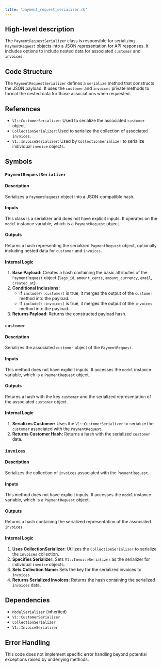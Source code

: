 ```yaml
---
title: "payment_request_serializer.rb"
---
```


## High-level description
The `PaymentRequestSerializer` class is responsible for serializing `PaymentRequest` objects into a JSON representation for API responses. It includes options to include nested data for associated `customer` and `invoices`.

## Code Structure
The `PaymentRequestSerializer` defines a `serialize` method that constructs the JSON payload. It uses the `customer` and `invoices` private methods to format the nested data for those associations when requested.

## References
- `V1::CustomerSerializer`: Used to serialize the associated `customer` object.
- `CollectionSerializer`: Used to serialize the collection of associated `invoices`.
- `V1::InvoiceSerializer`: Used by `CollectionSerializer` to serialize individual `invoice` objects.

## Symbols

### `PaymentRequestSerializer`
#### Description
Serializes a `PaymentRequest` object into a JSON-compatible hash.

#### Inputs
This class is a serializer and does not have explicit inputs. It operates on the `model` instance variable, which is a `PaymentRequest` object.

#### Outputs
Returns a hash representing the serialized `PaymentRequest` object, optionally including nested data for `customer` and `invoices`.

#### Internal Logic
1. **Base Payload:** Creates a hash containing the basic attributes of the `PaymentRequest` object (`lago_id`, `amount_cents`, `amount_currency`, `email`, `created_at`).
2. **Conditional Inclusions:**
    - If `include?(:customer)` is true, it merges the output of the `customer` method into the payload.
    - If `include?(:invoices)` is true, it merges the output of the `invoices` method into the payload.
3. **Returns Payload:** Returns the constructed payload hash.

### `customer`
#### Description
Serializes the associated `customer` object of the `PaymentRequest`.

#### Inputs
This method does not have explicit inputs. It accesses the `model` instance variable, which is a `PaymentRequest` object.

#### Outputs
Returns a hash with the key `customer` and the serialized representation of the associated `customer` object.

#### Internal Logic
1. **Serializes Customer:** Uses the `V1::CustomerSerializer` to serialize the `customer` associated with the `PaymentRequest`.
2. **Returns Customer Hash:** Returns a hash with the serialized `customer` data.

### `invoices`
#### Description
Serializes the collection of `invoices` associated with the `PaymentRequest`.

#### Inputs
This method does not have explicit inputs. It accesses the `model` instance variable, which is a `PaymentRequest` object.

#### Outputs
Returns a hash containing the serialized representation of the associated `invoices`.

#### Internal Logic
1. **Uses CollectionSerializer:** Utilizes the `CollectionSerializer` to serialize the `invoices` collection.
2. **Specifies Serializer:** Sets `V1::InvoiceSerializer` as the serializer for individual `invoice` objects.
3. **Sets Collection Name:** Sets the key for the serialized invoices to `invoices`.
4. **Returns Serialized Invoices:** Returns the hash containing the serialized `invoices` data.

## Dependencies
- `ModelSerializer` (inherited)
- `V1::CustomerSerializer`
- `CollectionSerializer`
- `V1::InvoiceSerializer`

## Error Handling
This code does not implement specific error handling beyond potential exceptions raised by underlying methods.
